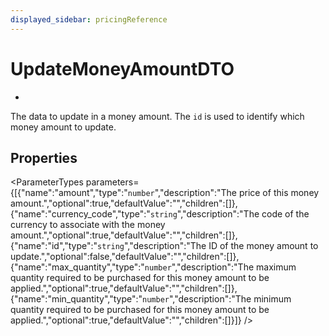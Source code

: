 ```yaml
---
displayed_sidebar: pricingReference
---
```



# UpdateMoneyAmountDTO

* 

The data to update in a money amount. The `id` is used to identify which money amount to update.

## Properties

<ParameterTypes parameters={[{"name":"amount","type":"`number`","description":"The price of this money amount.","optional":true,"defaultValue":"","children":[]},{"name":"currency_code","type":"`string`","description":"The code of the currency to associate with the money amount.","optional":true,"defaultValue":"","children":[]},{"name":"id","type":"`string`","description":"The ID of the money amount to update.","optional":false,"defaultValue":"","children":[]},{"name":"max_quantity","type":"`number`","description":"The maximum quantity required to be purchased for this money amount to be applied.","optional":true,"defaultValue":"","children":[]},{"name":"min_quantity","type":"`number`","description":"The minimum quantity required to be purchased for this money amount to be applied.","optional":true,"defaultValue":"","children":[]}]} />
